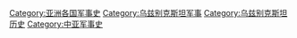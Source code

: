 [[Category:亚洲各国军事史|Category:亚洲各国军事史]]
[[Category:乌兹别克斯坦军事|Category:乌兹别克斯坦军事]]
[[Category:乌兹别克斯坦历史|Category:乌兹别克斯坦历史]]
[[Category:中亚军事史|Category:中亚军事史]]